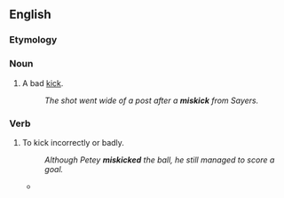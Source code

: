 ==English==

===Etymology===
{{prefix|en|mis|kick}}

===Noun===
{{en-noun}}

# {{lb|en|sports}} A bad [[kick]].
#: ''The shot went wide of a post after a '''miskick''' from Sayers.''

===Verb===
{{en-verb}}

# {{lb|en|transitive}} To kick incorrectly or badly.
#: ''Although Petey '''miskicked''' the ball, he still managed to score a goal.''
#* {{quote-journal
|lang=en
|date=October 15, 2011
|author=Owen Phillips
|title=Stoke 2 - 0 Fulham
|work=BBC Sport
|url=http://news.bbc.co.uk/sport2/hi/football/eng_prem/15226162.stm
|page=
|passage=Crouch had earlier hopelessly '''miskicked''' an excellent volleyed chance from eight yards out after a delightful Pennant cross.}}